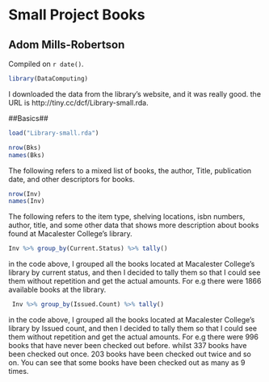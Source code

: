 # Small Project Books

## Adom Mills-Robertson

<!-- leave this material as is -->
Compiled on `r date()`.

```r
library(DataComputing)
```
<!-- put your content after this line -->

I downloaded the data from the library's website, and it was really good. the URL is http://tiny.cc/dcf/Library-small.rda. 

##Basics##

```r
load("Library-small.rda")
```

```r
nrow(Bks)
names(Bks)
```
The following refers to a mixed list of books, the author, Title, publication date, and other descriptors for books. 

```r
nrow(Inv)
names(Inv)

```

The following refers to the item type, shelving locations, isbn numbers, author, title, and some other data that shows more description about books found at Macalester College's library.

```r
Inv %>% group_by(Current.Status) %>% tally()

```
in the code above, I grouped all the books located at Macalester College's library by current status, and then I decided to tally them so that I could see them without repetition and get the actual amounts. For e.g there were 1866 available books at the library. 

```r
 Inv %>% group_by(Issued.Count) %>% tally()
```
in the code above, I grouped all the books located at Macalester College's library by Issued count, and then I decided to tally them so that I could see them without repetition and get the actual amounts. For e.g there were 996 books that have never been checked out before. whilst 337 books have been checked out once. 203 books have been checked out twice and so on. You can see that some books have been checked out as many as 9 times.
